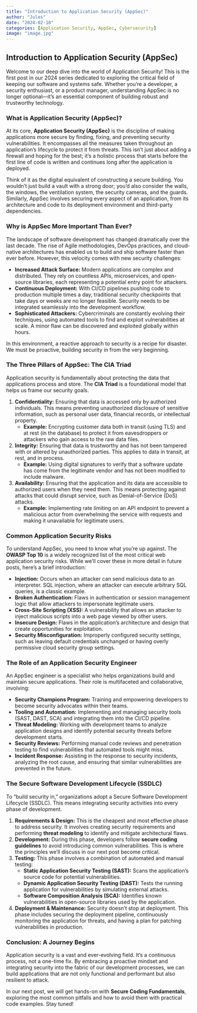 ```yaml
---
title: "Introduction to Application Security (AppSec)"
author: "Jules"
date: "2024-02-10"
categories: [Application Security, AppSec, Cybersecurity]
image: "image.jpg"
---
```


## Introduction to Application Security (AppSec)

Welcome to our deep dive into the world of Application Security! This is the first post in our 2024 series dedicated to exploring the critical field of keeping our software and systems safe. Whether you're a developer, a security enthusiast, or a product manager, understanding AppSec is no longer optional—it's an essential component of building robust and trustworthy technology.

### What is Application Security (AppSec)?

At its core, **Application Security (AppSec)** is the discipline of making applications more secure by finding, fixing, and preventing security vulnerabilities. It encompasses all the measures taken throughout an application's lifecycle to protect it from threats. This isn't just about adding a firewall and hoping for the best; it's a holistic process that starts before the first line of code is written and continues long after the application is deployed.

Think of it as the digital equivalent of constructing a secure building. You wouldn't just build a vault with a strong door; you'd also consider the walls, the windows, the ventilation system, the security cameras, and the guards. Similarly, AppSec involves securing every aspect of an application, from its architecture and code to its deployment environment and third-party dependencies.

### Why is AppSec More Important Than Ever?

The landscape of software development has changed dramatically over the last decade. The rise of Agile methodologies, DevOps practices, and cloud-native architectures has enabled us to build and ship software faster than ever before. However, this velocity comes with new security challenges:

*   **Increased Attack Surface:** Modern applications are complex and distributed. They rely on countless APIs, microservices, and open-source libraries, each representing a potential entry point for attackers.
*   **Continuous Deployment:** With CI/CD pipelines pushing code to production multiple times a day, traditional security checkpoints that take days or weeks are no longer feasible. Security needs to be integrated seamlessly into the development workflow.
*   **Sophisticated Attackers:** Cybercriminals are constantly evolving their techniques, using automated tools to find and exploit vulnerabilities at scale. A minor flaw can be discovered and exploited globally within hours.

In this environment, a reactive approach to security is a recipe for disaster. We must be proactive, building security in from the very beginning.

### The Three Pillars of AppSec: The CIA Triad

Application security is fundamentally about protecting the data that applications process and store. The **CIA Triad** is a foundational model that helps us frame our security goals.

1.  **Confidentiality:** Ensuring that data is accessed only by authorized individuals. This means preventing unauthorized disclosure of sensitive information, such as personal user data, financial records, or intellectual property.
    *   **Example:** Encrypting customer data both in transit (using TLS) and at rest (in the database) to protect it from eavesdroppers or attackers who gain access to the raw data files.

2.  **Integrity:** Ensuring that data is trustworthy and has not been tampered with or altered by unauthorized parties. This applies to data in transit, at rest, and in process.
    *   **Example:** Using digital signatures to verify that a software update has come from the legitimate vendor and has not been modified to include malware.

3.  **Availability:** Ensuring that the application and its data are accessible to authorized users when they need them. This means protecting against attacks that could disrupt service, such as Denial-of-Service (DoS) attacks.
    *   **Example:** Implementing rate limiting on an API endpoint to prevent a malicious actor from overwhelming the service with requests and making it unavailable for legitimate users.

### Common Application Security Risks

To understand AppSec, you need to know what you're up against. The **OWASP Top 10** is a widely recognized list of the most critical web application security risks. While we'll cover these in more detail in future posts, here's a brief introduction:

*   **Injection:** Occurs when an attacker can send malicious data to an interpreter. SQL injection, where an attacker can execute arbitrary SQL queries, is a classic example.
*   **Broken Authentication:** Flaws in authentication or session management logic that allow attackers to impersonate legitimate users.
*   **Cross-Site Scripting (XSS):** A vulnerability that allows an attacker to inject malicious scripts into a web page viewed by other users.
*   **Insecure Design:** Flaws in the application's architecture and design that create opportunities for exploitation.
*   **Security Misconfiguration:** Improperly configured security settings, such as leaving default credentials unchanged or having overly permissive cloud security group settings.

### The Role of an Application Security Engineer

An AppSec engineer is a specialist who helps organizations build and maintain secure applications. Their role is multifaceted and collaborative, involving:

*   **Security Champions Program:** Training and empowering developers to become security advocates within their teams.
*   **Tooling and Automation:** Implementing and managing security tools (SAST, DAST, SCA) and integrating them into the CI/CD pipeline.
*   **Threat Modeling:** Working with development teams to analyze application designs and identify potential security threats before development starts.
*   **Security Reviews:** Performing manual code reviews and penetration testing to find vulnerabilities that automated tools might miss.
*   **Incident Response:** Assisting in the response to security incidents, analyzing the root cause, and ensuring that similar vulnerabilities are prevented in the future.

### The Secure Software Development Lifecycle (SSDLC)

To "build security in," organizations adopt a Secure Software Development Lifecycle (SSDLC). This means integrating security activities into every phase of development.

1.  **Requirements & Design:** This is the cheapest and most effective phase to address security. It involves creating security requirements and performing **threat modeling** to identify and mitigate architectural flaws.
2.  **Development:** During this phase, developers follow **secure coding guidelines** to avoid introducing common vulnerabilities. This is where the principles we'll discuss in our next post become critical.
3.  **Testing:** This phase involves a combination of automated and manual testing:
    *   **Static Application Security Testing (SAST):** Scans the application's source code for potential vulnerabilities.
    *   **Dynamic Application Security Testing (DAST):** Tests the running application for vulnerabilities by simulating external attacks.
    *   **Software Composition Analysis (SCA):** Identifies known vulnerabilities in open-source libraries used by the application.
4.  **Deployment & Maintenance:** Security doesn't stop at deployment. This phase includes securing the deployment pipeline, continuously monitoring the application for threats, and having a plan for patching vulnerabilities in production.

### Conclusion: A Journey Begins

Application security is a vast and ever-evolving field. It's a continuous process, not a one-time fix. By embracing a proactive mindset and integrating security into the fabric of our development processes, we can build applications that are not only functional and performant but also resilient to attack.

In our next post, we will get hands-on with **Secure Coding Fundamentals**, exploring the most common pitfalls and how to avoid them with practical code examples. Stay tuned!
